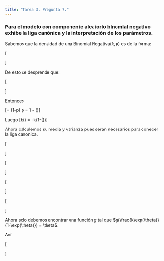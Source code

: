```yaml
---
title: "Tarea 3. Pregunta 7."
---
```


### Para el modelo con componente aleatorio binomial negativo exhibe la liga canónica y la interpretación de los parámetros.

Sabemos que la densidad de una Binomial Negativa$(k,p)$ es de la forma:

\[\begin{split}
f(x|k,p) &= {x-1 \choose k-1} p^k (1-p)^x\\\\
&=\exp\{x\log(1-p) + k \log(p) + log{x-1 \choose k-1}\}
\end{split}\]

De esto se desprende que:

\[\begin{split}
\theta &= \log(1-p)\\\\
b(\theta) &= -k\log(p)\\\\
a(\phi) &= 1\\\\
c(y,\phi) &= log{x-1 \choose k-1}
\end{split}\]

Entonces

\[\theta = \log(1-p) \implies  p = 1 - \exp(\theta)\]

Luego
\[b(\theta) = -k\log(1-\exp(\theta))\]

Ahora calculemos su media y varianza pues seran necesarios para conecer la liga canonica.

\[\begin{split}
\mathbb{E}[Y] &= \frac{\delta b(\theta)}{\delta \theta}\\
&= -k\frac{-\exp(\theta)}{1--\exp(\theta)}\\
&= \frac{kp}{1-p}\\
&= \mu.
\end{split}\]

\[\begin{split}
\mathbb{E}[Y] &= \frac{\delta b(\theta)}{\delta \theta}\\
&= -k\frac{-\exp(\theta)}{1--\exp(\theta)}\\
&= \frac{kp}{1-p}\\
&= \mu.
\end{split}\]

\[\begin{split}
\mathbb{E}[Y] &= \frac{\delta b(\theta)}{\delta \theta}\\
&= -k\frac{-\exp(\theta)}{1--\exp(\theta)}\\
&= \frac{kp}{1-p}\\
&= \mu.
\end{split}\]

\[\begin{split}
Var[Y] &= a(\phi)\frac{\delta^2 b(\theta)}{\delta^2 \theta}\\
&= \frac{\delta}{\delta \theta}[\frac{k \exp(\theta)}{1-\exp(\theta)}]\\
&= \frac{k\exp(\theta)[1-\exp(\theta)] + k \exp(2\theta)}{[1-\exp(\theta)]^2}\\
&= \frac{k\exp(\theta)}{[1-\exp(\theta)]^2}\\
&= \frac{k(1-p)}{p^2}\\
&= \mu.
\end{split}\]

Ahora solo debemos encontrar una función $g$ tal que $g(\frac{k\exp(\theta)}{1-\exp(\theta)}) = \theta$.

Así

\[\begin{split}
\theta &= \log(\frac{k\exp(\theta)}{k})\\
&= \log(\frac{k\exp(\theta)}{k}) - \log(1)\\
&= \log(\frac{k\exp(\theta)}{k}) - \log(\frac{1-\exp(\theta)}{1-\exp(\theta)})\\
&= \log(\frac{k\exp(\theta)}{k}) - \log(\frac{1}{[1-\exp(\theta)][1+\frac{k\exp(\theta)}{k[1-\exp(\theta)]}]})\\
&\\\\
\implies & g(\mu) = \log(\frac{\frac{\mu}{k}}{1 + \frac{\mu}{k}}) \mbox{es la liga canónica}.
\end{split}\]

